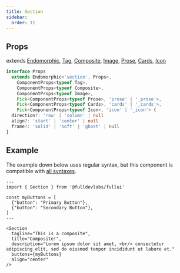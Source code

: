 ```yaml
---
title: Section
sidebar: 
  order: 11
---
```


## Props
extends [Endomorphic](/guides/components), [Tag](/components/tag), [Composite](/components/composite), [Image](/components/image), [Prose](/components/prose), [Cards](/components/cards), [Icon](/components/icon)
```ts
interface Props
  extends Endomorphic<'section', Props>,
    ComponentProps<typeof Tag>,
    ComponentProps<typeof Composite>,
    ComponentProps<typeof Image>,
    Pick<ComponentProps<typeof Prose>, 'prose' | '_prose'>,
    Pick<ComponentProps<typeof Cards>, 'cards' | '_cards'>,
    Pick<ComponentProps<typeof Icon>, 'icon' | '_icon'> {
  direction?: 'row' | 'column' | null
  align?: 'start' | 'center' | null
  frame?: 'solid' | 'soft' | 'ghost' | null
}
```

## Example
The example down below uses regular syntax, but this component is compatible with [all syntaxes](/guides/components#syntax).

```astro live
---
import { Section } from '@fulldevlabs/fullui'

const myButtons = [
  {"button": "Primary Button"},
  {"button": "Secondary Button"},
]
---

<Section 
  tagline="This is a composite",
  title="Composite!",
  description="Lorem ipsum dolor sit amet, <br/> consectetur adipiscing elit, sed do eiusmod tempor incididunt ut labore et."
  buttons={myButtons}
  align="center"
/>
```
